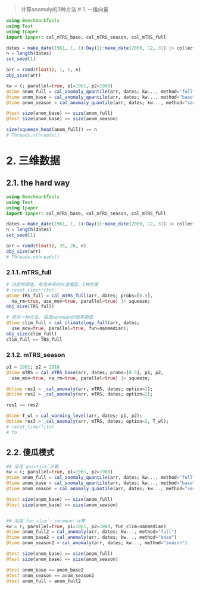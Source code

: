 > 计算anomaly的3种方法
# 1. 一维向量

```julia
using BenchmarkTools
using Test
using Ipaper
import Ipaper: cal_mTRS_base, cal_mTRS_season, cal_mTRS_full

dates = make_date(1961, 1, 1):Day(1):make_date(2000, 12, 31) |> collect
n = length(dates)
set_seed(1)

arr = rand(Float32, 1, 1, n)
obj_size(arr)

kw = (; parallel=true, p1=1961, p2=1980)
@time anom_full = cal_anomaly_quantile(arr, dates; kw..., method="full")
@time anom_base = cal_anomaly_quantile(arr, dates; kw..., method="base")
@time anom_season = cal_anomaly_quantile(arr, dates; kw..., method="season")

@test size(anom_base) == size(anom_full)
@test size(anom_base) == size(anom_season)

size(squeeze_head(anom_full)) == n
# Threads.nthreads()
```


# 2. 三维数据

## 2.1. the hard way
```julia
using BenchmarkTools
using Test
using Ipaper
import Ipaper: cal_mTRS_base, cal_mTRS_season, cal_mTRS_full

dates = make_date(1961, 1, 1):Day(1):make_date(2000, 12, 31) |> collect
n = length(dates)
set_seed(1)

arr = rand(Float32, 35, 20, n)
obj_size(arr)
# Threads.nthreads()
```

### 2.1.1. mTRS_full

```julia
# 动态的阈值，考虑未来的升温幅度，2种方案
# reset_timer!(to);
@time TRS_full = cal_mTRS_full(arr, dates; probs=[0.5], 
  na_rm=true, use_mov=true, parallel=true) |> squeeze;
obj_size(TRS_full)
```

```julia
# 另外一种方法, 采用nanmean的效率更低
@time clim_full = cal_climatology_full(arr, dates; 
  use_mov=true, parallel=true, fun=nanmedian);
obj_size(clim_full)
clim_full == TRS_full
```

### 2.1.2. mTRS_season

```julia
p1 = 1981; p2 = 2010
@time mTRS = cal_mTRS_base(arr, dates; probs=[0.5], p1, p2, 
  use_mov=true, na_rm=true, parallel=true) |> squeeze;
```

```julia
@btime res1 = _cal_anomaly(arr, mTRS, dates; option=1);
@btime res2 = _cal_anomaly(arr, mTRS, dates; option=2);

res1 == res2

@time T_wl = cal_warming_level(arr, dates; p1, p2);
@btime res3 = _cal_anomaly(arr, mTRS, dates; option=2, T_wl);
# reset_timer!(to)
# to
```

## 2.2. 傻瓜模式
```julia
## 采用`quantile`计算
kw = (; parallel=true, p1=1961, p2=1980)
@time anom_full = cal_anomaly_quantile(arr, dates; kw..., method="full")
@time anom_base = cal_anomaly_quantile(arr, dates; kw..., method="base")
@time anom_season = cal_anomaly_quantile(arr, dates; kw..., method="season")

@test size(anom_base) == size(anom_full)
@test size(anom_base) == size(anom_season)


## 采用`fun_clim`:`nanmean`计算
kw = (; parallel=true, p1=1961, p2=1980, fun_clim=nanmedian)
@time anom_full2 = cal_anomaly(arr, dates; kw..., method="full")
@time anom_base2 = cal_anomaly(arr, dates; kw..., method="base")
@time anom_season2 = cal_anomaly(arr, dates; kw..., method="season")

@test size(anom_base) == size(anom_full)
@test size(anom_base) == size(anom_season)

@test anom_base == anom_base2
@test anom_season == anom_season2
@test anom_full ≈ anom_full2
```
